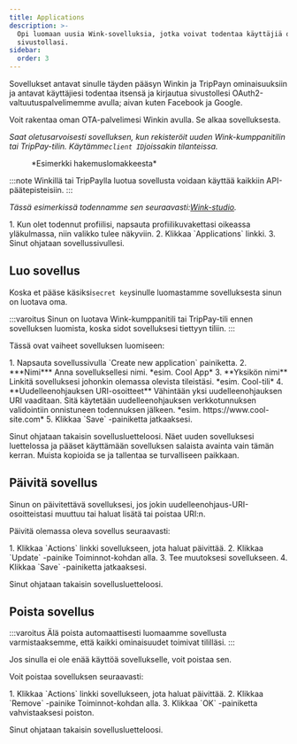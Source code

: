 ```yaml
---
title: Applications
description: >-
  Opi luomaan uusia Wink-sovelluksia, jotka voivat todentaa käyttäjiä omalla
  sivustollasi.
sidebar:
  order: 3
---
```


Sovellukset antavat sinulle täyden pääsyn Winkin ja TripPayn ominaisuuksiin ja antavat käyttäjiesi todentaa itsensä ja kirjautua sivustollesi OAuth2-valtuutuspalvelimemme avulla; aivan kuten Facebook ja Google.

Voit rakentaa oman OTA-palvelimesi Winkin avulla. Se alkaa sovelluksesta.

*Saat oletusarvoisesti sovelluksen, kun rekisteröit uuden Wink-kumppanitilin tai TripPay-tilin. Käytämme`client ID`joissakin tilanteissa.*

<figure>
  <CloudinaryImage width="350" height="215" resize="scale" quality="best" alt="Esimerkkihakemus" src="academy/application" errorImage="noimage_opaque_nyrtl0.png" />

  <figcaption>*Esimerkki hakemuslomakkeesta*</figcaption>
</figure>


:::note
Winkillä tai TripPaylla luotua sovellusta voidaan käyttää kaikkiin API-päätepisteisiin.
:::

*Tässä esimerkissä todennamme sen seuraavasti:[Wink-studio](https://studio.wink.travel).*

<Steps>
  1. Kun olet todennut profiilisi, napsauta profiilikuvakettasi oikeassa yläkulmassa, niin valikko tulee näkyviin.
  2. Klikkaa `Applications` linkki.
  3. Sinut ohjataan sovellussivullesi.
</Steps>


## Luo sovellus

Koska et pääse käsiksi`secret key`sinulle luomastamme sovelluksesta sinun on luotava oma.

:::varoitus
Sinun on luotava Wink-kumppanitili tai TripPay-tili ennen sovelluksen luomista, koska sidot sovelluksesi tiettyyn tiliin.
:::

Tässä ovat vaiheet sovelluksen luomiseen:

<Steps>
  1. Napsauta sovellussivulla `Create new application` painiketta.
  2. ***Nimi*** Anna sovelluksellesi nimi. *esim. Cool App*
  3. **Yksikön nimi** Linkitä sovelluksesi johonkin olemassa olevista tileistäsi. *esim. Cool-tili*
  4. **Uudelleenohjauksen URI-osoitteet** Vähintään yksi uudelleenohjauksen URI vaaditaan. Sitä käytetään uudelleenohjauksen verkkotunnuksen validointiin onnistuneen todennuksen jälkeen. *esim. https://www.cool-site.com*
  5. Klikkaa `Save` -painiketta jatkaaksesi.
</Steps>


Sinut ohjataan takaisin sovellusluetteloosi. Näet uuden sovelluksesi luettelossa ja pääset käyttämään sovelluksen salaista avainta vain tämän kerran. Muista kopioida se ja tallentaa se turvalliseen paikkaan.

## Päivitä sovellus

Sinun on päivitettävä sovelluksesi, jos jokin uudelleenohjaus-URI-osoitteistasi muuttuu tai haluat lisätä tai poistaa URI:n.

Päivitä olemassa oleva sovellus seuraavasti:

<Steps>
  1. Klikkaa `Actions` linkki sovellukseen, jota haluat päivittää.
  2. Klikkaa `Update` -painike Toiminnot-kohdan alla.
  3. Tee muutoksesi sovellukseen.
  4. Klikkaa `Save` -painiketta jatkaaksesi.
</Steps>


Sinut ohjataan takaisin sovellusluetteloosi.

## Poista sovellus

:::varoitus
Älä poista automaattisesti luomaamme sovellusta varmistaaksemme, että kaikki ominaisuudet toimivat tililläsi.
:::

Jos sinulla ei ole enää käyttöä sovellukselle, voit poistaa sen.

Voit poistaa sovelluksen seuraavasti:

<Steps>
  1. Klikkaa `Actions` linkki sovellukseen, jota haluat päivittää.
  2. Klikkaa `Remove` -painike Toiminnot-kohdan alla.
  3. Klikkaa `OK` -painiketta vahvistaaksesi poiston.
</Steps>


Sinut ohjataan takaisin sovellusluetteloosi.

